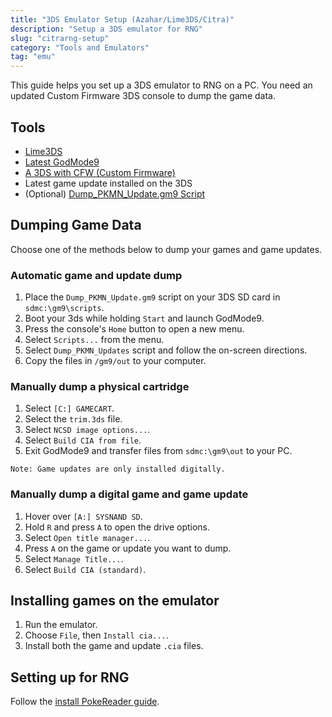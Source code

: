 ```yaml
---
title: "3DS Emulator Setup (Azahar/Lime3DS/Citra)"
description: "Setup a 3DS emulator for RNG"
slug: "citrarng-setup"
category: "Tools and Emulators"
tag: "emu"
---
```


This guide helps you set up a 3DS emulator to RNG on a PC. You need an updated Custom Firmware 3DS console to dump the game data.

## Tools

- [Lime3DS](https://github.com/Lime3DS/lime3ds-archive/releases/)
- [Latest GodMode9](https://github.com/d0k3/GodMode9/releases)
- [A 3DS with CFW (Custom Firmware)](https://3ds.hacks.guide/)
- Latest game update installed on the 3DS
- (Optional) [Dump_PKMN_Update.gm9 Script](/downloads/Dump_PKMN_Updates.gm9)

## Dumping Game Data

Choose one of the methods below to dump your games and game updates.

### Automatic game and update dump

1. Place the `Dump_PKMN_Update.gm9` script on your 3DS SD card in `sdmc:\gm9\scripts`.
2. Boot your 3ds while holding `Start` and launch GodMode9.
3. Press the console's `Home` button to open a new menu.
4. Select `Scripts...` from the menu.
5. Select `Dump_PKMN_Updates` script and follow the on-screen directions.
6. Copy the files in `/gm9/out` to your computer.

### Manually dump a physical cartridge

1. Select `[C:] GAMECART`.
2. Select the `trim.3ds` file.
3. Select `NCSD image options...`.
4. Select `Build CIA from file`.
5. Exit GodMode9 and transfer files from `sdmc:\gm9\out` to your PC.

```
Note: Game updates are only installed digitally.
```

### Manually dump a digital game and game update

1. Hover over `[A:] SYSNAND SD`.
2. Hold `R` and press `A` to open the drive options.
3. Select `Open title manager...`.
4. Press `A` on the game or update you want to dump.
5. Select `Manage Title...`.
6. Select `Build CIA (standard)`.

## Installing games on the emulator

1. Run the emulator.
2. Choose `File`, then `Install cia...`.
3. Install both the game and update `.cia` files.

## Setting up for RNG

Follow the [install PokeReader guide](/install-pokereader-emu).
